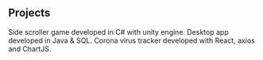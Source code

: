 ## Projects

<ProjectCard title="Dungeon Run" link="https://github.com/Pratham82/DungeonRun" bg="linear-gradient(to right, #D4145A 0%, #FBB03B 100%)">
Side scroller game developed in C# with unity engine.
</ProjectCard>


<ProjectCard title="Food Plaza" link="https://github.com/Pratham82/Food-Plaza-2.0" bg="linear-gradient(to right, #667eea , #ff7eb3 )">
Desktop app developed in Java & SQL.
</ProjectCard>

<ProjectCard title="Covid 19 tracker" link="https://github.com/Pratham82/Covid-19-tracker" bg="linear-gradient(to right, #6f86d6 ,#48c6ef  )">
Corona virus tracker developed with React, axios and ChartJS.
</ProjectCard>
